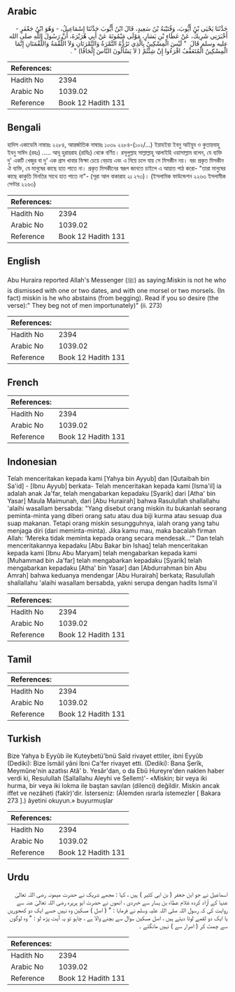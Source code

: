 ## Arabic


<div dir="rtl" lang="ar" style={{fontSize:'larger',backgroundColor:'#f8f9fa',padding:20}}>
حَدَّثَنَا يَحْيَى بْنُ أَيُّوبَ، وَقُتَيْبَةُ بْنُ سَعِيدٍ، قَالَ ابْنُ أَيُّوبَ حَدَّثَنَا إِسْمَاعِيلُ، - وَهُوَ ابْنُ جَعْفَرٍ - أَخْبَرَنِي شَرِيكٌ، عَنْ عَطَاءِ بْنِ يَسَارٍ، مَوْلَى مَيْمُونَةَ عَنْ أَبِي هُرَيْرَةَ، أَنَّ رَسُولَ اللَّهِ صلى الله عليه وسلم قَالَ ‏ "‏ لَيْسَ الْمِسْكِينُ بِالَّذِي تَرُدُّهُ التَّمْرَةُ وَالتَّمْرَتَانِ وَلاَ اللُّقْمَةُ وَاللُّقْمَتَانِ إِنَّمَا الْمِسْكِينُ الْمُتَعَفِّفُ اقْرَءُوا إِنْ شِئْتُمْ ‏(‏ لاَ يَسْأَلُونَ النَّاسَ إِلْحَافًا‏)‏ ‏"‏ ‏.‏
</div>
<div style={{backgroundColor:'#f8f9fa',padding:20, marginBottom: 10}}><table> <thead> <tr> <th>References:</th> <th></th> </tr> </thead> <tbody><tr><td>Hadith No</td><td>2394</td></tr><tr><td>Arabic No</td><td>1039.02</td></tr><tr><td>Reference</td><td>Book 12 Hadith 131</td></tr></tbody></table></div>

## Bengali


<div dir="ltr" lang="bn" style={{fontSize:'larger',backgroundColor:'#f8f9fa',padding:20}}>
হাদিস একাডেমি নাম্বারঃ ২২৮৪, আন্তর্জাতিক নাম্বারঃ ১০৩৯ ২২৮৪-(১০২/...) ইয়াহইয়া ইবনু আইয়ুব ও কুতায়বাহু ইবনু সাঈদ (রহঃ) ..... আবূ হুরায়রাহ (রাযিঃ) থেকে বর্ণিত। রসূলুল্লাহ সাল্লাল্লাহু আলাইহি ওয়াসাল্লাম বলেন, যে ব্যক্তি দু' একটি খেজুর বা দু' এক গ্রাস খাবার ভিক্ষা চেয়ে বেড়ায় এবং এ নিয়ে চলে যায় সে মিসকীন নয়। বরং প্রকৃত মিসকীন ঐ ব্যক্তি, যে মানুষের কাছে হাত পাতে না। প্রকৃত মিসকীনের স্বরূপ জানতে চাইলে এ আয়াত পাঠ করো- "তারা মানুষের কাছে কাকুতি মিনতির সাথে হাত পাতে না"- (সূরা আল বাকারাহ ২ঃ ২৭৩)। (ইসলামিক ফাউন্ডেশন ২২৬৩ ইসলামীক সেন্টার ২২৬৩)
</div>
<div style={{backgroundColor:'#f8f9fa',padding:20, marginBottom: 10}}><table> <thead> <tr> <th>References:</th> <th></th> </tr> </thead> <tbody><tr><td>Hadith No</td><td>2394</td></tr><tr><td>Arabic No</td><td>1039.02</td></tr><tr><td>Reference</td><td>Book 12 Hadith 131</td></tr></tbody></table></div>

## English


<div dir="ltr" lang="en" style={{fontSize:'larger',backgroundColor:'#f8f9fa',padding:20}}>
Abu Huraira reported Allah's Messenger (ﷺ) as saying:Miskin is not he who is dismissed with one or two dates, and with one morsel or two morsels. (In fact) miskin is he who abstains (from begging). Read if you so desire (the verse):" They beg not of men importunately)" (ii. 273)
</div>
<div style={{backgroundColor:'#f8f9fa',padding:20, marginBottom: 10}}><table> <thead> <tr> <th>References:</th> <th></th> </tr> </thead> <tbody><tr><td>Hadith No</td><td>2394</td></tr><tr><td>Arabic No</td><td>1039.02</td></tr><tr><td>Reference</td><td>Book 12 Hadith 131</td></tr></tbody></table></div>

## French


<div dir="ltr" lang="fr" style={{fontSize:'larger',backgroundColor:'#f8f9fa',padding:20}}>

</div>
<div style={{backgroundColor:'#f8f9fa',padding:20, marginBottom: 10}}><table> <thead> <tr> <th>References:</th> <th></th> </tr> </thead> <tbody><tr><td>Hadith No</td><td>2394</td></tr><tr><td>Arabic No</td><td>1039.02</td></tr><tr><td>Reference</td><td>Book 12 Hadith 131</td></tr></tbody></table></div>

## Indonesian


<div dir="ltr" lang="id" style={{fontSize:'larger',backgroundColor:'#f8f9fa',padding:20}}>
Telah menceritakan kepada kami [Yahya bin Ayyub] dan [Qutaibah bin Sa'id] - [Ibnu Ayyub] berkata- Telah menceritakan kepada kami [Isma'il] ia adalah anak Ja'far, telah mengabarkan kepadaku [Syarik] dari [Atha' bin Yasar] Maula Maimunah, dari [Abu Hurairah] bahwa Rasulullah shallallahu 'alaihi wasallam bersabda: "Yang disebut orang miskin itu bukanlah seorang peminta-minta yang diberi orang satu atau dua biji kurma atau sesuap dua suap makanan. Tetapi orang miskin sesungguhnya, ialah orang yang tahu menjaga diri (dari meminta-minta). Jika kamu mau, maka bacalah firman Allah: 'Mereka tidak meminta kepada orang secara mendesak…'" Dan telah menceritakannya kepadaku [Abu Bakar bin Ishaq] telah menceritakan kepada kami [Ibnu Abu Maryam] telah mengabarkan kepada kami [Muhammad bin Ja'far] telah mengabarkan kepadaku [Syarik] telah mengabarkan kepadaku [Atha' bin Yasar] dan [Abdurrahman bin Abu Amrah] bahwa keduanya mendengar [Abu Hurairah] berkata; Rasulullah shallallahu 'alaihi wasallam bersabda, yakni serupa dengan hadits Isma'il
</div>
<div style={{backgroundColor:'#f8f9fa',padding:20, marginBottom: 10}}><table> <thead> <tr> <th>References:</th> <th></th> </tr> </thead> <tbody><tr><td>Hadith No</td><td>2394</td></tr><tr><td>Arabic No</td><td>1039.02</td></tr><tr><td>Reference</td><td>Book 12 Hadith 131</td></tr></tbody></table></div>

## Tamil


<div dir="ltr" lang="ta" style={{fontSize:'larger',backgroundColor:'#f8f9fa',padding:20}}>

</div>
<div style={{backgroundColor:'#f8f9fa',padding:20, marginBottom: 10}}><table> <thead> <tr> <th>References:</th> <th></th> </tr> </thead> <tbody><tr><td>Hadith No</td><td>2394</td></tr><tr><td>Arabic No</td><td>1039.02</td></tr><tr><td>Reference</td><td>Book 12 Hadith 131</td></tr></tbody></table></div>

## Turkish


<div dir="ltr" lang="tr" style={{fontSize:'larger',backgroundColor:'#f8f9fa',padding:20}}>
Bize Yahya b Eyyûb ile Kuteybetü'bnü Saîd rivayet ettiler, ibni Eyyûb (Dediki): Bize îsmâil yâni İbni Ca'fer rivayet etti. (Dediki): Bana Şerîk, Meymûne'nin azatlısı Atâ' b. Yesâr'dan, o da Ebû Hureyre'den naklen haber verdi ki, Resulullah (Sallallahu Aleyhi ve Sellem)'- «Miskin; bir veya iki hurma, bir veya iki lokma ile baştan savılan (dilenci) değildir. Miskin ancak iffet ve nezâheti (fakîr)'dir. İsterseniz: (Âlemden ısrarla istemezler [ Bakara 273 ].) âyetini okuyun.» buyurmuşlar
</div>
<div style={{backgroundColor:'#f8f9fa',padding:20, marginBottom: 10}}><table> <thead> <tr> <th>References:</th> <th></th> </tr> </thead> <tbody><tr><td>Hadith No</td><td>2394</td></tr><tr><td>Arabic No</td><td>1039.02</td></tr><tr><td>Reference</td><td>Book 12 Hadith 131</td></tr></tbody></table></div>

## Urdu


<div dir="rtl" lang="ur" style={{fontSize:'larger',backgroundColor:'#f8f9fa',padding:20}}>
اسماعیل نے جو ابن جعفر ( بن ابی کثیر ) ہیں ، کہا : مجھے شریک نے حضرت میمونہ رضی اللہ تعالیٰ عنہا کے آزاد کردہ غلام عطاء بن یسار سے خبردی ، انھوں نے حضرت ابو ہریرہ رضی اللہ تعالیٰ عنہ سے روایت کی کہ رسول اللہ صلی اللہ علیہ وسلم نے فرمایا : " ( اصل ) مسکین وہ نہیں جسے ایک دو کھجوریں یا ایک دو لقمے لوٹا دیتے ہیں ، اصل مسکین سوال سے بچنے والا ہے ، چاہو تو یہ آیت پڑھ لو : " وہ لوگوں سے چمٹ کر ( اصرار سے ) نہیں مانگتے ۔
</div>
<div style={{backgroundColor:'#f8f9fa',padding:20, marginBottom: 10}}><table> <thead> <tr> <th>References:</th> <th></th> </tr> </thead> <tbody><tr><td>Hadith No</td><td>2394</td></tr><tr><td>Arabic No</td><td>1039.02</td></tr><tr><td>Reference</td><td>Book 12 Hadith 131</td></tr></tbody></table></div>